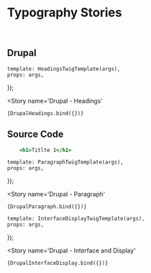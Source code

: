 


<Meta 
    title='Styles/Typography'
/>

# Typography Stories

<br/>

## Drupal

    template: HeadingsTwigTemplate(args),
    props: args,
});

<Story 
    name='Drupal - Headings'
>
    {DrupalHeadings.bind({})}
</Story>

## Source Code

```jsx
    <h1>Titlte 1</h1>
```

    template: ParagraphTwigTemplate(args),
    props: args,
});

<Story 
    name='Drupal - Paragraph'
>
    {DrupalParagraph.bind({})}
</Story>


    template: InterfaceDisplayTwigTemplate(args),
    props: args,
});

<Story 
    name='Drupal - Interface and Display'
>
    {DrupalInterfaceDisplay.bind({})}
</Story>